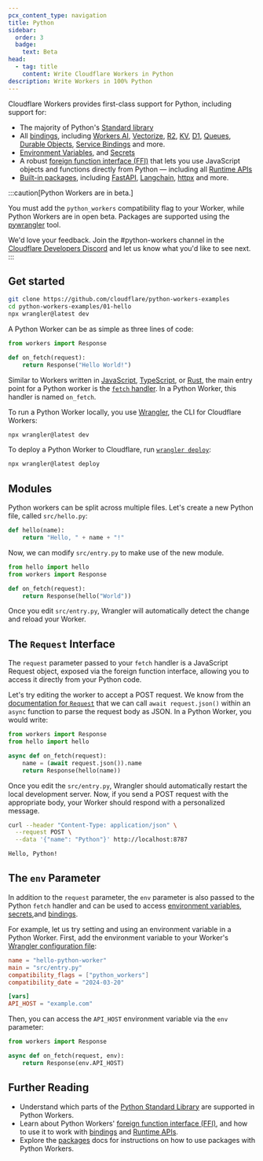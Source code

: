 ```yaml
---
pcx_content_type: navigation
title: Python
sidebar:
  order: 3
  badge:
    text: Beta
head:
  - tag: title
    content: Write Cloudflare Workers in Python
description: Write Workers in 100% Python
---
```



Cloudflare Workers provides first-class support for Python, including support for:

- The majority of Python's [Standard library](/workers/languages/python/stdlib/)
- All [bindings](/workers/runtime-apis/bindings/), including [Workers AI](/workers-ai/), [Vectorize](/vectorize), [R2](/r2), [KV](/kv), [D1](/d1), [Queues](/queues/), [Durable Objects](/durable-objects/), [Service Bindings](/workers/runtime-apis/bindings/service-bindings/) and more.
- [Environment Variables](/workers/configuration/environment-variables/), and [Secrets](/workers/configuration/secrets/)
- A robust [foreign function interface (FFI)](/workers/languages/python/ffi) that lets you use JavaScript objects and functions directly from Python — including all [Runtime APIs](/workers/runtime-apis/)
- [Built-in packages](/workers/languages/python/packages), including [FastAPI](https://fastapi.tiangolo.com/), [Langchain](https://pypi.org/project/langchain/), [httpx](https://www.python-httpx.org/) and more.

:::caution[Python Workers are in beta.]

You must add the `python_workers` compatibility flag to your Worker, while Python Workers are in open beta. Packages are supported using the [pywrangler](/workers/languages/python/packages) tool.

We'd love your feedback. Join the #python-workers channel in the [Cloudflare Developers Discord](https://discord.cloudflare.com/) and let us know what you'd like to see next.
:::

## Get started

```bash
git clone https://github.com/cloudflare/python-workers-examples
cd python-workers-examples/01-hello
npx wrangler@latest dev
```

A Python Worker can be as simple as three lines of code:

```python
from workers import Response

def on_fetch(request):
    return Response("Hello World!")
```

Similar to Workers written in [JavaScript](/workers/languages/javascript), [TypeScript](/workers/languages/typescript), or [Rust](/workers/languages/rust/), the main entry point for a Python worker is the [`fetch` handler](/workers/runtime-apis/handlers/fetch). In a Python Worker, this handler is named `on_fetch`.

To run a Python Worker locally, you use [Wrangler](/workers/wrangler/), the CLI for Cloudflare Workers:

```bash
npx wrangler@latest dev
```

To deploy a Python Worker to Cloudflare, run [`wrangler deploy`](/workers/wrangler/commands/#deploy):

```bash
npx wrangler@latest deploy
```

## Modules

Python workers can be split across multiple files. Let's create a new Python file, called `src/hello.py`:

```python
def hello(name):
    return "Hello, " + name + "!"
```

Now, we can modify `src/entry.py` to make use of the new module.

```python
from hello import hello
from workers import Response

def on_fetch(request):
    return Response(hello("World"))
```

Once you edit `src/entry.py`, Wrangler will automatically detect the change and
reload your Worker.

## The `Request` Interface

The `request` parameter passed to your `fetch` handler is a JavaScript Request object, exposed via the foreign function interface, allowing you to access it directly from your Python code.

Let's try editing the worker to accept a POST request. We know from the
[documentation for `Request`](/workers/runtime-apis/request) that we can call
`await request.json()` within an `async` function to parse the request body as
JSON. In a Python Worker, you would write:

```python
from workers import Response
from hello import hello

async def on_fetch(request):
    name = (await request.json()).name
    return Response(hello(name))
```

Once you edit the `src/entry.py`, Wrangler should automatically restart the local
development server. Now, if you send a POST request with the appropriate body,
your Worker should respond with a personalized message.

```bash
curl --header "Content-Type: application/json" \
  --request POST \
  --data '{"name": "Python"}' http://localhost:8787
```

```bash output
Hello, Python!
```

## The `env` Parameter

In addition to the `request` parameter, the `env` parameter is also passed to
the Python `fetch` handler and can be used to access
[environment variables](/workers/configuration/environment-variables/),
[secrets](/workers/configuration/secrets/),and
[bindings](/workers/runtime-apis/bindings/).

For example, let us try setting and using an environment variable in a Python Worker. First, add the environment variable to your Worker's [Wrangler configuration file](/workers/wrangler/configuration/):

<WranglerConfig>

```toml
name = "hello-python-worker"
main = "src/entry.py"
compatibility_flags = ["python_workers"]
compatibility_date = "2024-03-20"

[vars]
API_HOST = "example.com"
```

</WranglerConfig>

Then, you can access the `API_HOST` environment variable via the `env` parameter:

```python
from workers import Response

async def on_fetch(request, env):
    return Response(env.API_HOST)
```

## Further Reading

- Understand which parts of the [Python Standard Library](/workers/languages/python/stdlib) are supported in Python Workers.
- Learn about Python Workers' [foreign function interface (FFI)](/workers/languages/python/ffi), and how to use it to work with [bindings](/workers/runtime-apis/bindings) and [Runtime APIs](/workers/runtime-apis/).
- Explore the [packages](/workers/languages/python/packages) docs for instructions on how to use packages with Python Workers.
